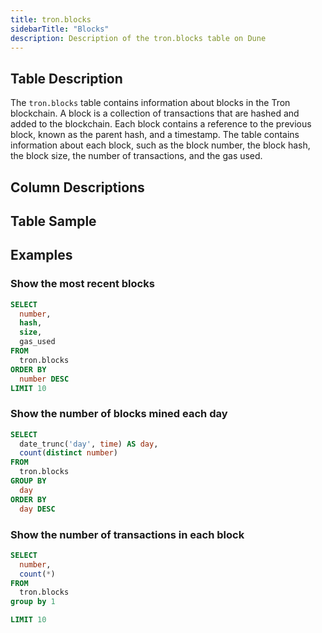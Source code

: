 ```yaml
---
title: tron.blocks
sidebarTitle: "Blocks"
description: Description of the tron.blocks table on Dune
---
```


## Table Description

The `tron.blocks` table contains information about blocks in the Tron blockchain. A block is a collection of transactions that are hashed and added to the blockchain. Each block contains a reference to the previous block, known as the parent hash, and a timestamp. The table contains information about each block, such as the block number, the block hash, the block size, the number of transactions, and the gas used.

## Column Descriptions


<ColumnDescriptions tableSchema="tron" tableName="blocks" />

## Table Sample


<TableSample tableSchema="tron" tableName="blocks" />


## Examples

### Show the most recent blocks

```sql
SELECT
  number,
  hash,
  size,
  gas_used
FROM
  tron.blocks
ORDER BY
  number DESC
LIMIT 10
```

### Show the number of blocks mined each day

```sql
SELECT
  date_trunc('day', time) AS day,
  count(distinct number)
FROM
  tron.blocks
GROUP BY
  day
ORDER BY
  day DESC
```

### Show the number of transactions in each block

```sql
SELECT
  number,
  count(*)
FROM
  tron.blocks
group by 1 

LIMIT 10
```